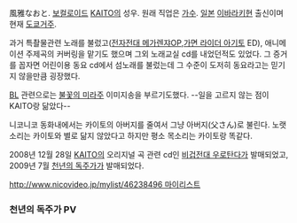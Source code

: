 風雅なおと. [[보컬로이드]] [[KAITO]]의 성우. 원래 직업은 [[가수]]. [[일본]] [[이바라키]]현 출신이며 현재 [[도쿄]]거주.

과거 특촬물관련 노래를 불렀고([[전자전대 메가렌쟈]]OP,[[가면 라이더 아기토]] ED), 애니메이션 주제곡의 커버링을 맡기도 했으며 그외 노래교실 cd를 내었던적도 있었다. 그 증거를 꼽자면 어린이용 동요 cd에서 섬노래를 불렀는데 그 수준이 도저히 동요라고는 믿기지 않을만큼 굉장했다.

[[BL]] 관련으로는 [[불꽃의 미라주]] 이미지송을 부르기도했다. --일을 고르지 않는 점이 KAITO랑 닮았다--

니코니코 동화내에서는 카이토의 아버지를 줄여서 그냥 아버지(父さん)로 불린다. 노랫소리는 카이토와 별로 닮지 않았다고 하지만 평소 목소리는 카이토랑 똑같다. 

2008년 12월 28일 [[KAITO]]의 오리지널 곡 관련 cd인 [[비겁전대 우로탄다]]가 발매되었고, 2009년 7월 [[천년의 독주가]]가 발매되었다.

[[http://www.nicovideo.jp/mylist/46238496 마이리스트]]

=== 천년의 독주가 PV ===
{{{#!html
<object width="425" height="344"><param name="movie" value="http://www.youtube.com/v/CmYcbcYx4GM&hl=ko&fs=1&"></param><param name="allowFullScreen" value="true"></param><param name="allowscriptaccess" value="always"></param><embed src="http://www.youtube.com/v/CmYcbcYx4GM&hl=ko&fs=1&" type="application/x-shockwave-flash" allowscriptaccess="always" allowfullscreen="true" width="425" height="344"></embed></object>}}}
